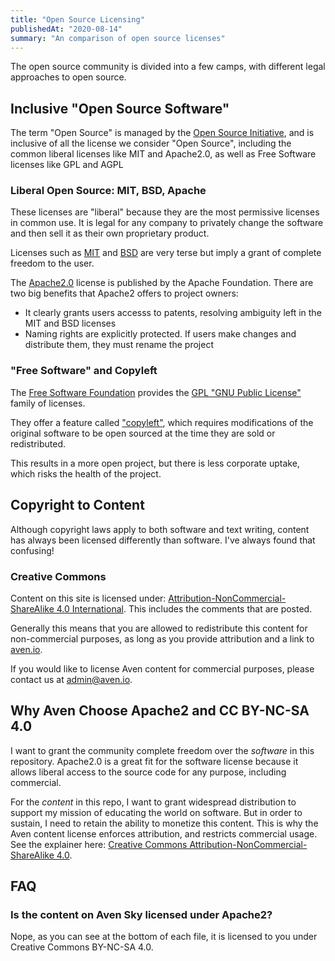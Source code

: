 ```yaml
---
title: "Open Source Licensing"
publishedAt: "2020-08-14"
summary: "An comparison of open source licenses"
---
```


The open source community is divided into a few camps, with different legal approaches to open source.

## Inclusive "Open Source Software"

The term "Open Source" is managed by the [Open Source Initiative](https://opensource.org/), and is inclusive of all the license we consider "Open Source", including the common liberal licenses like MIT and Apache2.0, as well as Free Software licenses like GPL and AGPL

### Liberal Open Source: MIT, BSD, Apache

These licenses are "liberal" because they are the most permissive licenses in common use. It is legal for any company to privately change the software and then sell it as their own proprietary product.

Licenses such as [MIT](https://en.wikipedia.org/wiki/MIT_License) and [BSD](https://en.wikipedia.org/wiki/BSD_licenses) are very terse but imply a grant of complete freedom to the user.

The [Apache2.0](https://www.apache.org/licenses/LICENSE-2.0) license is published by the Apache Foundation. There are two big benefits that Apache2 offers to project owners:

- It clearly grants users accesss to patents, resolving ambiguity left in the MIT and BSD licenses
- Naming rights are explicitly protected. If users make changes and distribute them, they must rename the project

### "Free Software" and Copyleft

The [Free Software Foundation](https://www.fsf.org/) provides the [GPL "GNU Public License"](https://en.wikipedia.org/wiki/GNU_General_Public_License) family of licenses.

They offer a feature called ["copyleft"](https://en.wikipedia.org/wiki/Copyleft), which requires modifications of the original software to be open sourced at the time they are sold or redistributed.

This results in a more open project, but there is less corporate uptake, which risks the health of the project.

## Copyright to Content

Although copyright laws apply to both software and text writing, content has always been licensed differently than software. I've always found that confusing!

### Creative Commons

Content on this site is licensed under: [Attribution-NonCommercial-ShareAlike 4.0 International](https://creativecommons.org/licenses/by-nc-sa/4.0/). This includes the comments that are posted.

Generally this means that you are allowed to redistribute this content for non-commercial purposes, as long as you provide attribution and a link to [aven.io](https://aven.io).

If you would like to license Aven content for commercial purposes, please contact us at [admin@aven.io](mailto:admin@aven.io).

## Why Aven Choose Apache2 and CC BY-NC-SA 4.0

I want to grant the community complete freedom over the _software_ in this repository. Apache2.0 is a great fit for the software license because it allows liberal access to the source code for any purpose, including commercial.

For the _content_ in this repo, I want to grant widespread distribution to support my mission of educating the world on software. But in order to sustain, I need to retain the ability to monetize this content. This is why the Aven content license enforces attribution, and restricts commercial usage. See the explainer here: [Creative Commons Attribution-NonCommercial-ShareAlike 4.0](https://creativecommons.org/licenses/by-nc-sa/4.0/).

## FAQ

### Is the content on Aven Sky licensed under Apache2?

Nope, as you can see at the bottom of each file, it is licensed to you under Creative Commons BY-NC-SA 4.0.

<!--- © Aven LLC and Aven Contributors. Licensed under Creative Commons BY-NC-SA 4.0 https://creativecommons.org/licenses/by-nc-sa/4.0/ -->
